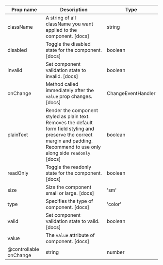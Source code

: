 | Prop name | Description | Type |
| --- | --- | --- |
| className | A string of all className you want applied to the component. [docs] | string |
| disabled | Toggle the disabled state for the component. [docs] | boolean |
| invalid | Set component validation state to invalid. [docs] | boolean |
| onChange | Method called immediately after the `value` prop changes. [docs] | ChangeEventHandler<HTMLInputElement> |
| plainText | Render the component styled as plain text. Removes the default form field styling and preserve the correct margin and padding. Recommend to use only along side `readonly` [docs] | boolean |
| readOnly | Toggle the readonly state for the component. [docs] | boolean |
| size | Size the component small or large. [docs] | 'sm' | 'lg' |
| type | Specifies the type of component. [docs] | 'color' | 'file' | 'text' | string |
| valid | Set component validation state to valid. [docs] | boolean |
| value | The `value` attribute of component. [docs]
@controllable onChange | string | number | string[] |
